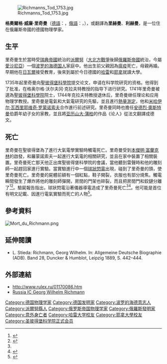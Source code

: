 {{Infobox scientist
|name              =  格奧爾格·威廉·里奇曼<BR>{{lang|de|Georg Wilhelm Richmann}}<br>{{lang|ru|Георг Вильгельм Рихман }}
|image             =Richmann Georg Wilhelm.jpg
|image_size       =
|caption           = 
|birth_date        = {{OldStyleDate|1711年|7月22日|7月11日}}
|birth_place       = {{Flag icon|Sweden|1562}}[[瑞典帝國|瑞典帝國]][[派爾努|派爾努]]<BR>（今屬{{EST}}）
|death_date        = {{OldStyleDate|1753年|8月6日|7月26日}}（42歲）
|death_place       = {{flagicon|Russia}}[[俄羅斯帝國|俄羅斯帝國]][[聖彼得堡|聖彼得堡]]
|residence         = 
|citizenship       = 
|nationality = [[波羅的海德國人|波羅的海德國人]]
|field             = [[物理學家|物理學家]]
|work_institutions = 
|alma_mater        = [[哈雷-维滕贝格大学|哈雷大學]]<br>[[耶拿大學|耶拿大學]]
|doctoral_advisor  = 
|doctoral_students = 
|known_for         = 
|author_abbrev_bot = 
|author_abbrev_zoo = 
|influences        = 
|influenced        = 
|prizes            = 
|religion          = 
|footnotes         = 
|signature         =
}}
[[File:Richmanns_Tod_1753.jpg|thumb]]

'''格奧爾格·威廉·里奇曼'''（[[德語|德語]]：'''{{lang|de|Georg Wilhelm Richmann}}'''，[[俄語|俄語]]：'''{{lang|ru|Георг Вильгельм Рихман}}'''，{{bd|1711年|7月22日|1753年|8月6日|catIdx=Richmann, Georg Wilhelm}}），或翻譯為'''里赫曼'''、'''利赫曼'''，是一位住在俄羅斯帝國的德國物理學家。

==生平==
里奇曼生於當時受[[瑞典帝國|瑞典帝國]]統治的[[派爾努|派爾努]]（[[大北方戰爭|大北方戰爭]]後歸[[俄羅斯帝國|俄羅斯帝國]]統治，今屬[[愛沙尼亞|愛沙尼亞]]）一個[[波罗的海德国人|波罗的海德国人]]家庭中。他出生前父親因為[[瘟疫|瘟疫]]死亡，母親再婚。早期他在[[塔林|日瓦爾]]接受教育，後來到屬於今日德國的[[哈雷_(德国)|哈雷]]和[[耶拿|耶拿]]就讀大學。

1735年起里奇曼向[[俄羅斯科學院|聖彼得堡科學院]]提交论文，申请在科学院研究的资格。他得到了批准，在格奥尔格·沃尔夫冈·克拉夫特教授的指导下进行研究。1741年里奇曼被選為[[俄羅斯科學院|聖彼得堡科學院]]院士，1744年克拉夫特教授退休后，里奇曼继任理论和应用物理学教授。里奇曼是電氣和大氣電研究的先驅，並且進行[[熱量測定|熱量測定]]，他和[[米哈伊尔·瓦西里耶维奇·罗蒙诺索夫|米哈伊尔·瓦西里耶维奇·罗蒙诺索夫]]合作進行前述研究。里奇曼同時也擔任[[安德烈·奧斯特曼|安德烈·奧斯特曼]]伯爵年幼子女的家教，並且將[[亚历山大·蒲柏|亚历山大·蒲柏]]的作品《论人》從法文翻譯成德文。

==死亡==
里奇曼在聖彼得堡為了進行大氣電學實驗時觸電死亡。里奇曼受到[[本傑明·富蘭克林|本傑明·富蘭克林]]的啟發，和羅蒙諾索夫一起進行大氣電的相關研究，並且在家中裝置了相關裝置。里奇曼死亡那天他正出席聖彼得堡科學院的會議，當他聽到雷聲時和他的雕刻師一起趕回家進行實驗。當實驗進行中一個[[球狀閃電|球狀閃電]]出現，碰到了里奇曼的頭，使里奇曼死亡。里奇曼的屍體前額有一個紅點，鞋子開裂，衣服也有部分燒焦。觸電瞬間發生了爆炸將他的雕刻師彈開，房間的門架也碎裂，而且把房間門和鉸鏈分離了<ref>{{Cite web |url=http://scitation.aip.org/journals/doc/PHTOAD-ft/vol_59/iss_1/42_1.shtml |title=Benjamin Franklin and Lightning Rods |access-date=2012-07-11 |archive-date=2008-11-20 |archive-url=https://web.archive.org/web/20081120143650/http://scitation.aip.org/journals/doc/PHTOAD-ft/vol_59/iss_1/42_1.shtml |dead-url=no }}</ref><ref name=Franklin_biography>{{cite web |last=Clarke |first=Ronald W. |authorlink= |title=Benjamin Franklin, A Biography |url=http://www.todayinsci.com/R/Richmann_Georg/RichmannGeorgExp.htm |archiveurl=https://www.webcitation.org/64dqHa9Zh?url=http://www.todayinsci.com/R/Richmann_Georg/RichmannGeorgExp.htm |archivedate=2012年1月12日 |isbn=978-1-84212-272-3 |year=1983 |publisher=Random House |page=87 |deadurl=no }}</ref>。驗屍報告指出，球狀閃電沿著儀器導電造成了里奇曼死亡<ref name=Franklin_biography></ref><ref>{{Cite web |url=http://www.aps.org/publications/apsnews/200005/history.cfm |title=This Month in Physics History May 10, 1752: First Experiment to Draw Electricity from Lightning |access-date=2012-07-11 |archive-date=2021-01-21 |archive-url=https://web.archive.org/web/20210121181004/https://www.aps.org/publications/apsnews/200005/history.cfm |dead-url=no }}</ref>。他可能是首位有明文記載、因進行電氣實驗而死亡的人物<ref>{{Cite web |url=http://www.newscientist.com/article/dn9293-physicists-create-great-balls-of-fire.html |title=Physicists create great balls of fire - fundamentals - 07 June 2006 - New Scientist<!-- Bot generated title --> |access-date=2012-07-11 |archive-date=2006-07-19 |archive-url=https://web.archive.org/web/20060719002633/http://www.newscientist.com/article/dn9293-physicists-create-great-balls-of-fire.html |dead-url=no }}</ref>。

==參考資料==
[[File:Mort_du_Richmann.png|thumb]]
{{reflist}}

==延伸閱讀==
*L. Stieda: Richmann, Georg Wilhelm. In: Allgemeine Deutsche Biographie (ADB). Band 28, Duncker & Humblot, Leipzig 1889, S. 442–444.

==外部連結==
*http://www.rulex.ru/01170086.htm {{Wayback|url=http://www.rulex.ru/01170086.htm |date=20200930150858 }}
*[http://russia-ic.com/people/general/r/115/ Russia IC Georg Wilhelm Richmann] {{Wayback|url=http://russia-ic.com/people/general/r/115/ |date=20201029074514 }}

{{Atmospheric electricity}}

{{Authority control}}
{{DEFAULTSORT:Richmann, Georg Wilhelm}}
[[Category:德国物理学家|Category:德国物理学家]]
[[Category:德国发明家|Category:德国发明家]]
[[Category:波罗的海德意志人|Category:波罗的海德意志人]]
[[Category:派爾努縣人|Category:派爾努縣人]]
[[Category:俄罗斯帝国物理学家|Category:俄罗斯帝国物理学家]]
[[Category:俄羅斯發明家|Category:俄羅斯發明家]]
[[Category:意外身亡者|Category:意外身亡者]]
[[Category:哈雷大学校友|Category:哈雷大学校友]]
[[Category:耶拿大學校友|Category:耶拿大學校友]]
[[Category:圣彼得堡科学院正式会员|Category:圣彼得堡科学院正式会员]]